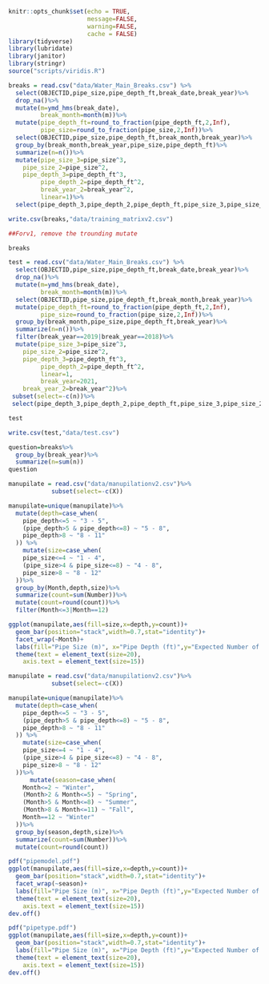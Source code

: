
```r
knitr::opts_chunk$set(echo = TRUE,
                      message=FALSE,
                      warning=FALSE,
                      cache = FALSE)
library(tidyverse)
library(lubridate)
library(janitor)
library(stringr)
source("scripts/viridis.R")
```



```r

breaks = read.csv("data/Water_Main_Breaks.csv") %>%
  select(OBJECTID,pipe_size,pipe_depth_ft,break_date,break_year)%>%
  drop_na()%>%
  mutate(m=ymd_hms(break_date),
         break_month=month(m))%>%
  mutate(pipe_depth_ft=round_to_fraction(pipe_depth_ft,2,Inf),
         pipe_size=round_to_fraction(pipe_size,2,Inf))%>%
  select(OBJECTID,pipe_size,pipe_depth_ft,break_month,break_year)%>%
  group_by(break_month,break_year,pipe_size,pipe_depth_ft)%>%
  summarize(n=n())%>%
  mutate(pipe_size_3=pipe_size^3,
    pipe_size_2=pipe_size^2,
    pipe_depth_3=pipe_depth_ft^3,
         pipe_depth_2=pipe_depth_ft^2,
         break_year_2=break_year^2,
         linear=1)%>%
  select(pipe_depth_3,pipe_depth_2,pipe_depth_ft,pipe_size_3,pipe_size_2,pipe_size,break_year_2,break_year,linear,n,break_month)

write.csv(breaks,"data/training_matrixv2.csv")

##Forv1, remove the trounding mutate

breaks


```

```r

test = read.csv("data/Water_Main_Breaks.csv") %>%
  select(OBJECTID,pipe_size,pipe_depth_ft,break_date,break_year)%>%
  drop_na()%>%
  mutate(m=ymd_hms(break_date),
         break_month=month(m))%>%
  select(OBJECTID,pipe_size,pipe_depth_ft,break_month,break_year)%>%
  mutate(pipe_depth_ft=round_to_fraction(pipe_depth_ft,2,Inf),
         pipe_size=round_to_fraction(pipe_size,2,Inf))%>%
  group_by(break_month,pipe_size,pipe_depth_ft,break_year)%>%
  summarize(n=n())%>%
  filter(break_year==2019|break_year==2018)%>%
  mutate(pipe_size_3=pipe_size^3,
    pipe_size_2=pipe_size^2,
    pipe_depth_3=pipe_depth_ft^3,
         pipe_depth_2=pipe_depth_ft^2,
         linear=1,
         break_year=2021,
    break_year_2=break_year^2)%>%
 subset(select=-c(n))%>%
 select(pipe_depth_3,pipe_depth_2,pipe_depth_ft,pipe_size_3,pipe_size_2,pipe_size,break_year_2,break_year,linear,break_month)

test

write.csv(test,"data/test.csv")

```


```r
question=breaks%>%
  group_by(break_year)%>%
  summarize(n=sum(n))
question
```
```r
manupilate = read.csv("data/manupilationv2.csv")%>%
            subset(select=-c(X))

manupilate=unique(manupilate)%>%
  mutate(depth=case_when(
    pipe_depth<=5 ~ "3 - 5",
    (pipe_depth>5 & pipe_depth<=8) ~ "5 - 8",
    pipe_depth>8 ~ "8 - 11"
  )) %>%
    mutate(size=case_when(
    pipe_size<=4 ~ "1 - 4",
    (pipe_size>4 & pipe_size<=8) ~ "4 - 8",
    pipe_size>8 ~ "8 - 12"
  ))%>%
  group_by(Month,depth,size)%>%
  summarize(count=sum(Number))%>%
  mutate(count=round(count))%>%
  filter(Month<=3|Month==12)


```


```r

ggplot(manupilate,aes(fill=size,x=depth,y=count))+
  geom_bar(position="stack",width=0.7,stat="identity")+
  facet_wrap(~Month)+
  labs(fill="Pipe Size (m)", x="Pipe Depth (ft)",y="Expected Number of Breaks")+
  theme(text = element_text(size=20),
    axis.text = element_text(size=15))

```
```r
manupilate = read.csv("data/manupilationv2.csv")%>%
            subset(select=-c(X))

manupilate=unique(manupilate)%>%
  mutate(depth=case_when(
    pipe_depth<=5 ~ "3 - 5",
    (pipe_depth>5 & pipe_depth<=8) ~ "5 - 8",
    pipe_depth>8 ~ "8 - 11"
  )) %>%
    mutate(size=case_when(
    pipe_size<=4 ~ "1 - 4",
    (pipe_size>4 & pipe_size<=8) ~ "4 - 8",
    pipe_size>8 ~ "8 - 12"
  ))%>%
      mutate(season=case_when(
    Month<=2 ~ "Winter",
    (Month>2 & Month<=5) ~ "Spring",
    (Month>5 & Month<=8) ~ "Summer",
    (Month>8 & Month<=11) ~ "Fall",
    Month==12 ~ "Winter"
  ))%>%
  group_by(season,depth,size)%>%
  summarize(count=sum(Number))%>%
  mutate(count=round(count))


```

```r
pdf("pipemodel.pdf")
ggplot(manupilate,aes(fill=size,x=depth,y=count))+
  geom_bar(position="stack",width=0.7,stat="identity")+
  facet_wrap(~season)+
  labs(fill="Pipe Size (m)", x="Pipe Depth (ft)",y="Expected Number of Breaks")+
  theme(text = element_text(size=20),
    axis.text = element_text(size=15))
dev.off()

```


```r
pdf("pipetype.pdf")
ggplot(manupilate,aes(fill=size,x=depth,y=count))+
  geom_bar(position="stack",width=0.7,stat="identity")+
  labs(fill="Pipe Size (m)", x="Pipe Depth (ft)",y="Expected Number of Breaks")+
  theme(text = element_text(size=20),
    axis.text = element_text(size=15))
dev.off()
```

